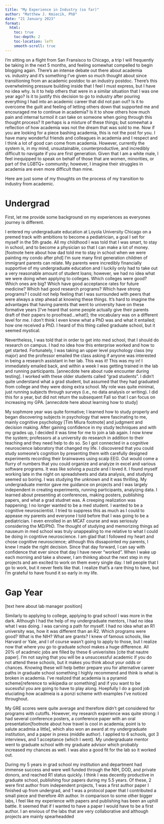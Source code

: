 ```yaml
---
title: "My Experience in Industry (so far)"
author: "Matthew J. Kmiecik, PhD"
date: "21 January 2023"
format:
  html:
    toc: true
    toc-depth: 2
    toc-location: left
    smooth-scroll: true
---
```


I'm sitting on a flight from San Fransisco to Chicago, a trip I will frequently be taking in the next 5 months, and feeling somewhat compelled to begin blogging again. There's an intense debate out there about academia vs. industry and it's something I've given so much thought about since transitioning from an academic postdoc to an industry postdoc. There's this overwhelming pressure building inside that I feel I must express, but I have no idea why. Is it to help others that were in a similar situation that I was one year ago? Is it to justify this decision to go to industry after pouring everything I had into an academic career that did not pan out? Is it to overcome the guilt and feeling of letting others down that supported me and encouraged me to continue in academia? Is it to show others how much pain and internal turmoil it can take on someone when going through this thought process? It perhaps is a mixture of these things; but somewhat a reflection of how academia was not the dream that was sold to me. Now if you are looking for a piece bashing academia, this is not the post for you. I have many wonderful friends and colleagues in academia and I respect and I think a lot of good can come from academia. However, currently the system is, in my mind, unsustainable, counterproductive, and incredibly difficult to navigate if you are first generation. Given that I am a white male, I feel inequipped to speak on behalf of those that are women, minorities, or part of the LGBTQ+ community; however, I imagine their struggles in academia are even more difficult than mine.

Here are just some of my thoughts on the process of my transition to industry from academic.

# Undergrad

First, let me provide some background on my experiences as everyones journey is different.

I entered my undergraduate education at Loyola University Chicago on a premed track with ambitions to become a pediatrician, a goal I set for myself in the 5th grade. All my childhood I was told that I was smart, to stay in school, and to become a physician so that I can make a lot of money. [footnote here about how dad told me to stay in school when we were painting my condo after phd] I'm sure many first generation children of immigrant parents can relate. My parents were incredibly financially supportive of my undergraduate education and I luckily only had to take out a very reasonable amount of student loans; however, we had no idea what we were doing when applying to colleges. Which colleges were good? Which ones are big? Which have good acceptance rates for future medicine? Which had good research programs? Which have strong programs? I could not help feeling that I was surrounded with peers that were always a step ahead at knowing these things. It's hard to imagine the advantages that having parents that went to university have on these formative years [I've heard that some people actually give their parents draft of their papers to proofread...what!]; the vocabulary was on a different level for me. I don't think I even knew what a PhD was and what it entailed; how one received a PhD. I heard of this thing called graduate school, but it seemed mystical.

Nevertheless, I was told that in order to get into med school, that I should do research on campus. I had no idea how this enterprise worked and how to get started. Fortunately, I was taking an upper level psychology class (my major) and the professor emailed the class asking if anyone was interested in being a research assistant in her lab. This was it! This was my in! I immediately emailed back, and within a week I was getting trained in the lab and running participants. [annecdote here about rude encounter during testing]. I worked with these older students called "grad students". I didn't quite understand what a grad student, but assumed that they had graduated from college and they were doing extra school. My role was quite minimal, just running subjects through surveys (i.e., no data analysis or writing). I did this for a year, but did not return the subsequent Fall so that I can focus on increasing my GPA. [annecdote here about learning how to study]

My sophmore year was quite formative; I learned how to study properly and began discovering subjects in psychology that were fascinating to me, mainly cognitive psychology [Tim Miura footnote] and judgment and decision making. After gaining confidence in my study techniques and with my grades up, I decided it was time for me to join a lab again. I now knew the system; professors at a university do research in addition to their teaching and they need help to do so. So I got connected in a cognitive neuroscience laboratory that changed my life. I discovered that you could study someone's cognition by presenting them with carefully designed experiments recording their brainwaves using scalp EEG. Out would come a flurry of numbers that you could organize and analyze in excel and various software programs. It was like solving a puzzle and I loved it. I found myself working late in the night on spreadsheets and data analysis, and studying seemed so boring. I was studying the unknown and it was thrilling. My undergraduate mentor gave me guidance on projects and I was largely independent in creating experiments, running participants, analyizng data. I learned about presenting at conferences, making posters, publishing papers, and what a grad studnet was. A creeping realization was happening; I no longer wanted to be a med student. I wanted to be a cognitive neuroscientist. I tried to suppress this as much as I could to appease my parents and everyone I told before that I was going to be a pediatrician. I even enrolled in an MCAT course and was seriosuly considering the MD/PhD. The thought of studying and memorizing things ad nauseum in med school was truly unappealing to me relative to what I could be doing in cogntiive neuroscience. I am glad that I followed my heart and chose cognitive neuroscience; although this dissapointed my parents, I knew I made the right decision. Since that day forward, I can say with confidence that ever since that day I have never "worked". When I wake up each morning and take a shower, I am thinkng about the next step in my projects and am excited to work on them every single day. I tell people that I go to work, but it never feels like that. I realize that's a rare thing to have, but I'm grateful to have found it so early in my life.

# Gap Year

[text here about lab manager position]

Similarly to applying to college, applying to grad school I was more in the dark. Although I had the help of my undergraduate mentors, I had no idea what I was doing. I was carving a path for myself. I had no idea what an R1 university was, how it was different than an R2. Which programs were good? What is the NIH? What are grants? I knew of famous schools, like Harvard or Yale, and I of course wasn't going to apply to those, but I realize now that where you go to graduate school makes a huge difference. All 20% of acadmeic jobs are filled by these 6 univerisites [cite that nautre paper]. I'm not saying that you will be a unsuccessful academic if you do not attend these schools, but it makes you think about your odds or chances. Knowing these will help better prepare you for alternative career paths in graduate school something I highly recommend and think is what is broken in academia. I've realized that academia is a pyramid scheme[reference to wikipedia or something] and if you want to be sucessful you are going to have to play along. Hoepfully I do a good job eluciating how acadmeia is a ponzi scheme with examples I've noticed throughout.

My GRE scores were quite average and therefore didn't get considered for programs with cutoffs. However, my research experience was quite strong: I had several conference posters, a conference paper with an oral presentation[footnote about how travel is cool in academia; point is to salute acadmia a little], which also won an award at my undergraduate institution, and a paper in press (middle author). I applied to 6 schools, got 3 interviews, and 1 acceptance (which I went). My undergraduate mentor went to graduate school with my graduate advisor which probably increased my chances as well. I was also a good fit for the lab so it worked out.

During my 5 years in grad school my institution and department had immense success and were well funded through the NIH, DOD, and private donors, and reached R1 status quickly. I think I was decently productive in graduate school, publishing four papers during my 5.5 years. Of these, 2 were first author from independent projects, 1 was a first author paper I finished up from undergrad, and 1 was a protocol paper that I contributed a small piece and therefore 4th author. In comparison to some other bigger labs, I feel like my experience with papers and publishing has been an uphill battle. It seemed that if I wanted to have a paper I would have to be a first author. I an envious of the labs that are very collaborative and although projects are mainly spearheadded 


